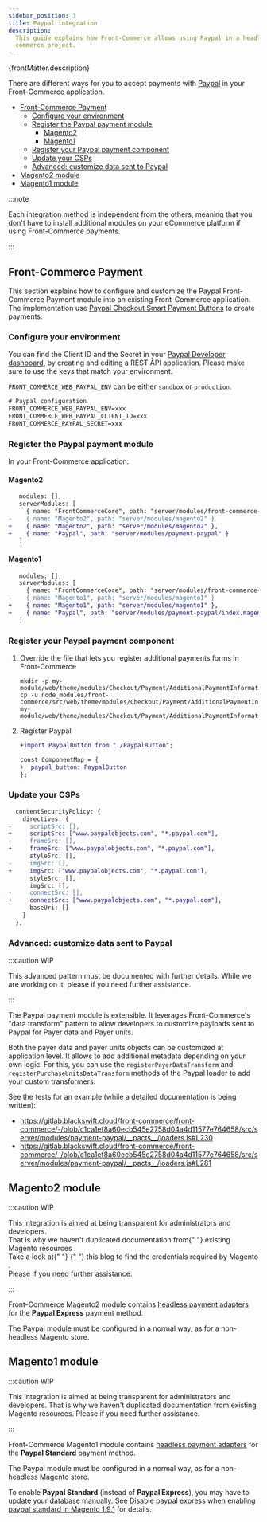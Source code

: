 ```yaml
---
sidebar_position: 3
title: Paypal integration
description:
  This guide explains how Front-Commerce allows using Paypal in a headless
  commerce project.
---
```



<p>{frontMatter.description}</p>

There are different ways for you to accept payments with
[Paypal](https://paypal.com/) in your Front-Commerce application.

- [Front-Commerce Payment](#front-commerce-payment)
  - [Configure your environment](#configure-your-environment)
  - [Register the Paypal payment module](#register-the-paypal-payment-module)
    - [Magento2](#magento2)
    - [Magento1](#magento1)
  - [Register your Paypal payment component](#register-your-paypal-payment-component)
  - [Update your CSPs](#update-your-csps)
  - [Advanced: customize data sent to Paypal](#advanced-customize-data-sent-to-paypal)
- [Magento2 module](#magento2-module)
- [Magento1 module](#magento1-module)

:::note

Each integration method is independent from the others, meaning that you don't
have to install additional modules on your eCommerce platform if using
Front-Commerce payments.

:::

## Front-Commerce Payment

This section explains how to configure and customize the Paypal Front-Commerce
Payment module into an existing Front-Commerce application. The implementation
use
[Paypal Checkout Smart Payment Buttons](https://developer.paypal.com/docs/checkout/)
to create payments.

### Configure your environment

You can find the Client ID and the Secret in your
[Paypal Developer dashboard](https://developer.paypal.com/developer/applications),
by creating and editing a REST API application. Please make sure to use the keys
that match your environment.

`FRONT_COMMERCE_WEB_PAYPAL_ENV` can be either `sandbox` or `production`.

```diff title=".env"
# Paypal configuration
FRONT_COMMERCE_WEB_PAYPAL_ENV=xxx
FRONT_COMMERCE_WEB_PAYPAL_CLIENT_ID=xxx
FRONT_COMMERCE_PAYPAL_SECRET=xxx
```

### Register the Paypal payment module

In your Front-Commerce application:

#### Magento2

```diff title=".front-commerce.js"
   modules: [],
   serverModules: [
     { name: "FrontCommerceCore", path: "server/modules/front-commerce-core" },
-    { name: "Magento2", path: "server/modules/magento2" }
+    { name: "Magento2", path: "server/modules/magento2" },
+    { name: "Paypal", path: "server/modules/payment-paypal" }
   ]
```

#### Magento1

```diff title=".front-commerce.js"
   modules: [],
   serverModules: [
     { name: "FrontCommerceCore", path: "server/modules/front-commerce-core" },
-    { name: "Magento1", path: "server/modules/magento1" }
+    { name: "Magento1", path: "server/modules/magento1" },
+    { name: "Paypal", path: "server/modules/payment-paypal/index.magento1.js" }
   ]
```

### Register your Paypal payment component

1. Override the file that lets you register additional payments forms in
   Front-Commerce

   ```shell
   mkdir -p my-module/web/theme/modules/Checkout/Payment/AdditionalPaymentInformation/
   cp -u node_modules/front-commerce/src/web/theme/modules/Checkout/Payment/AdditionalPaymentInformation/getAdditionalDataComponent.js my-module/web/theme/modules/Checkout/Payment/AdditionalPaymentInformation/getAdditionalDataComponent.js
   ```

2. Register Paypal

   ```diff title="my-module/web/theme/modules/Checkout/Payment/AdditionalPaymentInformation/getAdditionalDataComponent.js"
   +import PaypalButton from "./PaypalButton";

   const ComponentMap = {
   +  paypal_button: PaypalButton
   };
   ```

### Update your CSPs

```diff title="my-module/config/website.js"
  contentSecurityPolicy: {
    directives: {
-     scriptSrc: [],
+     scriptSrc: ["www.paypalobjects.com", "*.paypal.com"],
-     frameSrc: [],
+     frameSrc: ["www.paypalobjects.com", "*.paypal.com"],
      styleSrc: [],
-     imgSrc: [],
+     imgSrc: ["www.paypalobjects.com", "*.paypal.com"],
      styleSrc: [],
      imgSrc: [],
-     connectSrc: [],
+     connectSrc: ["www.paypalobjects.com", "*.paypal.com"],
      baseUri: []
    }
  },
```

### Advanced: customize data sent to Paypal

:::caution WIP

<span>
  This advanced pattern must be documented with further details. While we are
  working on it, please <ContactLink /> if you need further assistance.
</span>

:::

The Paypal payment module is extensible. It leverages Front-Commerce's "data
transform" pattern to allow developers to customize payloads sent to Paypal for
Payer data and Payer units.

Both the payer data and payer units objects can be customized at application
level. It allows to add additional metadata depending on your own logic. For
this, you can use the `registerPayerDataTransform` and
`registerPurchaseUnitsDataTransform` methods of the Paypal loader to add your
custom transformers.

See the tests for an example (while a detailed documentation is being written):

- https://gitlab.blackswift.cloud/front-commerce/front-commerce/-/blob/c1ca1ef8a60ecb545e2758d04a4d11577e764658/src/server/modules/payment-paypal/__pacts__/loaders.js#L230
- https://gitlab.blackswift.cloud/front-commerce/front-commerce/-/blob/c1ca1ef8a60ecb545e2758d04a4d11577e764658/src/server/modules/payment-paypal/__pacts__/loaders.js#L281

## Magento2 module

:::caution WIP

<span>
  This integration is aimed at being transparent for administrators and
  developers.
  <br />
  That is why we haven't duplicated documentation from{" "}
  <Link href="https://docs.magento.com/user-guide/configuration/sales/paypal-express-checkout.html">
    existing Magento resources
  </Link>
  .<br />
  Take a look at{" "}
  <Link href="https://store.magenest.com/blog/paypal/#2_Get_API_Credentials">
    {" "}
    this blog to find the credentials required by Magento
  </Link>
  .<br />
  Please <ContactLink /> if you need further assistance.
</span>

:::

Front-Commerce Magento2 module contains
[headless payment adapters](/docs/magento2/headless-payments) for the **Paypal
Express** payment method.

The Paypal module must be configured in a normal way, as for a non-headless
Magento store.

## Magento1 module

:::caution WIP

<span>
  This integration is aimed at being transparent for administrators and
  developers. That is why we haven't duplicated documentation from existing
  Magento resources. Please <ContactLink /> if you need further assistance.
</span>

:::

Front-Commerce Magento1 module contains
[headless payment adapters](/docs/magento1/headless-payments) for the **Paypal
Standard** payment method.

The Paypal module must be configured in a normal way, as for a non-headless
Magento store.

To enable **Paypal Standard** (instead of **Paypal Express**), you may have to
update your database manually. See
[Disable paypal express when enabling paypal standard in Magento 1.9.1](https://magento.stackexchange.com/a/75971)
for details.
